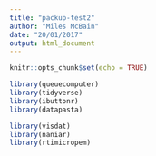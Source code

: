 ```yaml
---
title: "packup-test2"
author: "Miles McBain"
date: "20/01/2017"
output: html_document
---
```

```r
knitr::opts_chunk$set(echo = TRUE)
```

```r
library(queuecomputer)
library(tidyverse)
library(ibuttonr)
library(datapasta)
```

```r
library(visdat)
library(naniar)
library(rtimicropem)
```
